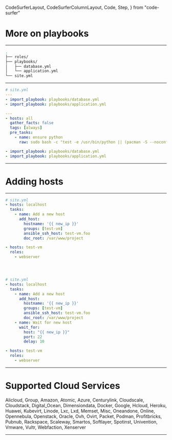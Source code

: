   CodeSurferLayout,
  CodeSurferColumnLayout,
  Code,
  Step,
} from "code-surfer"




# More on playbooks

---

<CodeSurferLayout>

```bash title="It is common, to have several playbooks"
.
├── roles/
├── playbooks/
│   ├── database.yml
│   └── application.yml
└── site.yml
```

</CodeSurferLayout>

---

<CodeSurferLayout>


```yaml title="... and one, that includes all the others ..."
# site.yml
---
- import_playbook: playbooks/database.yml
- import_playbook: playbooks/application.yml

```

```yaml title="... and performs global tasks" subtitle="checking for python to execute ansible"
---
- hosts: all
  gather_facts: false
  tags: [always]
  pre_tasks:
    - name: ensure python
      raw: sudo bash -c "test -e /usr/bin/python || (pacman -S --noconfirm python)"

- import_playbook: playbooks/database.yml
- import_playbook: playbooks/application.yml

```

</CodeSurferLayout>

---

# Adding hosts

---

<CodeSurferLayout>


```yaml
# site.yml
- hosts: localhost
  tasks:
    - name: Add a new host
      add_host:
        hostname: '{{ new_ip }}'
        groups: [test-vm]
        ansible_ssh_host: test-vm.foo
        doc_root: /var/www/project

- hosts: test-vm
  roles:
    - webserver
```

```diff 5:9 subtitle="Could be a vm, clound instance, etc. created before in the run."
```

```diff 11:13 subtitle="Complete new run (in the same playbook file)"
```

```diff 7,11 subtitle="Assigned by group name"
```


```yaml title="And as a bonus, we wait for the host to become available"
# site.yml
- hosts: localhost
  tasks:
    - name: Add a new host
      add_host:
        hostname: '{{ new_ip }}'
        groups: [test-vm]
        ansible_ssh_host: test-vm.foo
        doc_root: /var/www/project
    - name: Wait for new host
      wait_for:
        host: "{{ new_ip }}"
        port: 22
        delay: 10

- hosts: test-vm
  roles:
    - webserver
```

</CodeSurferLayout>

---

# Supported Cloud Services

Alicloud, Group, Amazon, Atomic, Azure, Centurylink, Cloudscale, Cloudstack, Digital_Ocean, Dimensiondata, Docker, Google, Hcloud, Heroku, Huawei, Kubevirt, Linode, Lxc, Lxd, Memset, Misc, Oneandone, Online, Opennebula, Openstack, Oracle, Ovh, Ovirt, Packet, Podman, Profitbricks, Pubnub, Rackspace, Scaleway, Smartos, Softlayer, Spotinst, Univention, Vmware, Vultr, Webfaction, Xenserver

---

